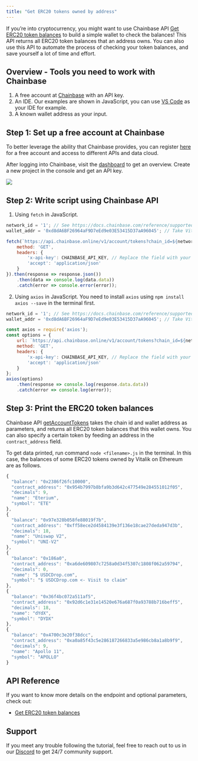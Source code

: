 ```yaml
---
title: "Get ERC20 tokens owned by address"
---
```


If you’re into cryptocurrency, you might want to use Chainbase API [Get ERC20 token balances](/api-reference/web3-api/balance/token-balances/get-erc20-token-balances) to build a simple wallet to check the balances! This API returns all ERC20 token balances that an address owns. You can also use this API to automate the process of checking your token balances, and save yourself a lot of time and effort.

## Overview - Tools you need to work with Chainbase

1. A free account at [Chainbase](https://www.chainbase.com) with an API key.
2. An IDE. Our examples are shown in JavaScript, you can use [VS Code](https://code.visualstudio.com/) as your IDE for example.
3. A known wallet address as your input.

## Step 1: Set up a free account at Chainbase

To better leverage the ability that Chainbase provides, you can register [here](http://www.chainbase.com/register) for a free account and access to different APIs and data cloud.

After logging into Chainbase, visit the [dashboard](https://console.chainbase.com/) to get an overview. Create a new project in the console and get an API key.

![](https://files.readme.io/1db103d-image.png)

## Step 2: Write script using Chainbase API

1. Using `fetch` in JavaScript.

```jsx
network_id = '1'; // See https://docs.chainbase.com/reference/supported-chains to get the id of different chains.
wallet_addr = '0xd8dA6BF26964aF9D7eEd9e03E53415D37aA96045'; // Take Vitalik's wallet address as an example.

fetch(`https://api.chainbase.online/v1/account/tokens?chain_id=${network_id}&address=${wallet_addr}&limit=5&page=1`, {
    method: 'GET',
    headers: {
        'x-api-key': CHAINBASE_API_KEY, // Replace the field with your API key.
        'accept': 'application/json'
    }
}).then(response => response.json())
    .then(data => console.log(data.data))
    .catch(error => console.error(error));
```

2. Using `axios` in JavaScript. You need to install `axios` using `npm install axios --save` in the terminal first.

```jsx
network_id = '1'; // See https://docs.chainbase.com/reference/supported-chains to get the id of different chains.
wallet_addr = '0xd8dA6BF26964aF9D7eEd9e03E53415D37aA96045'; // Take Vitalik's wallet address as an example.

const axios = require('axios');
const options = {
    url: `https://api.chainbase.online/v1/account/tokens?chain_id=${network_id}&address=${wallet_addr}&limit=5&page=1`,
    method: 'GET',
    headers: {
        'x-api-key': CHAINBASE_API_KEY, // Replace the field with your API key.
        'accept': 'application/json'
    }
};
axios(options)
    .then(response => console.log(response.data.data))
    .catch(error => console.log(error));
```

## Step 3: Print the ERC20 token balances

Chainbase API [getAccountTokens](/reference/getaccounttokens) takes the chain id and wallet address as parameters, and returns all ERC20 token balances that this wallet owns. You can also specify a certain token by feeding an address in the `contract_address` field.

To get data printed, run command `node <filename>.js` in the terminal. In this case, the balances of some ERC20 tokens owned by Vitalik on Ethereum are as follows.

```jsx
{
  "balance": "0x2386f26fc10000",
  "contract_address": "0x954b7997b8bfa9b3d642c477549e284551012f05",
  "decimals": 9,
  "name": "Eterium",
  "symbol": "ETE"
},
{
  "balance": "0x97e328b058fe88019f7b",
  "contract_address": "0xff58ece2d4584139e3f136e18cae27deda947d3b",
  "decimals": 18,
  "name": "Uniswap V2",
  "symbol": "UNI-V2"
},
{
  "balance": "0x186a0",
  "contract_address": "0xa6de609807c7258a0d34f5307c1808f062a59794",
  "decimals": 0,
  "name": "$ USDCDrop.com",
  "symbol": "$ USDCDrop.com <- Visit to claim"
},
{
  "balance": "0x36f4bc072a511af5",
  "contract_address": "0x92d6c1e31e14520e676a687f0a93788b716beff5",
  "decimals": 18,
  "name": "dYdX",
  "symbol": "DYDX"
},
{
  "balance": "0x4700c3e20f38dcc",
  "contract_address": "0xa0a85f43c5e286187266833a5e986cb8a1a8b9f9",
  "decimals": 9,
  "name": "Apollo 11",
  "symbol": "APOLLO"
}
```

## API Reference

If you want to know more details on the endpoint and optional parameters, check out:

- [Get ERC20 token balances](/api-reference/web3-api/balance/token-balances/get-erc20-token-balances)

## Support

If you meet any trouble following the tutorial, feel free to reach out to us in our [Discord](https://chainbase.com/discord) to get 24/7 community support.
